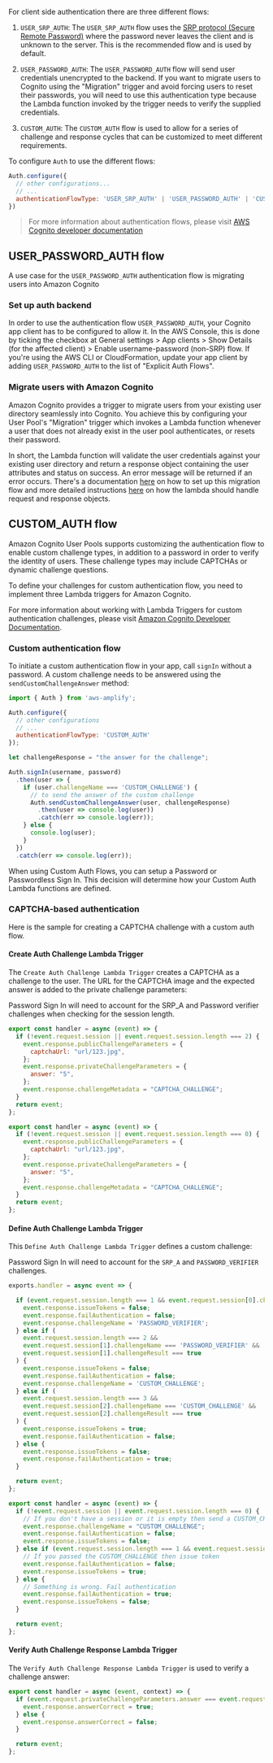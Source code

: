 
For client side authentication there are three different flows:

1. `USER_SRP_AUTH`: The `USER_SRP_AUTH` flow uses the [SRP protocol (Secure Remote Password)](https://en.wikipedia.org/wiki/Secure_Remote_Password_protocol) where the password never leaves the client and is unknown to the server. This is the recommended flow and is used by default.

2. `USER_PASSWORD_AUTH`: The `USER_PASSWORD_AUTH` flow will send user credentials unencrypted to the backend. If you want to migrate users to Cognito using the "Migration" trigger and avoid forcing users to reset their passwords, you will need to use this authentication type because the Lambda function invoked by the trigger needs to verify the supplied credentials.

3. `CUSTOM_AUTH`: The `CUSTOM_AUTH` flow is used to allow for a series of challenge and response cycles that can be customized to meet different requirements.

To configure `Auth` to use the different flows:

```javascript
Auth.configure({
  // other configurations...
  // ...
  authenticationFlowType: 'USER_SRP_AUTH' | 'USER_PASSWORD_AUTH' | 'CUSTOM_AUTH',
})
```

> For more information about authentication flows, please visit [AWS Cognito developer documentation](https://docs.aws.amazon.com/cognito/latest/developerguide/amazon-cognito-user-pools-authentication-flow.html#amazon-cognito-user-pools-custom-authentication-flow)

## USER_PASSWORD_AUTH flow

A use case for the `USER_PASSWORD_AUTH` authentication flow is migrating users into Amazon Cognito

### Set up auth backend

In order to use the authentication flow `USER_PASSWORD_AUTH`, your Cognito app client has to be configured to allow it. In the AWS Console, this is done by ticking the checkbox at General settings > App clients > Show Details (for the affected client) > Enable username-password (non-SRP) flow. If you're using the AWS CLI or CloudFormation, update your app client by adding `USER_PASSWORD_AUTH` to the list of "Explicit Auth Flows".

### Migrate users with Amazon Cognito

Amazon Cognito provides a trigger to migrate users from your existing user directory seamlessly into Cognito. You achieve this by configuring your User Pool's "Migration" trigger which invokes a Lambda function whenever a user that does not already exist in the user pool authenticates, or resets their password.

In short, the Lambda function will validate the user credentials against your existing user directory and return a response object containing the user attributes and status on success. An error message will be returned if an error occurs. There's a documentation [here](https://docs.aws.amazon.com/cognito/latest/developerguide/cognito-user-pools-import-using-lambda.html) on how to set up this migration flow and more detailed instructions [here](https://docs.aws.amazon.com/cognito/latest/developerguide/user-pool-lambda-migrate-user.html#cognito-user-pools-lambda-trigger-syntax-user-migration) on how the lambda should handle request and response objects.

## CUSTOM_AUTH flow

Amazon Cognito User Pools supports customizing the authentication flow to enable custom challenge types, in addition to a password in order to verify the identity of users. These challenge types may include CAPTCHAs or dynamic challenge questions.

To define your challenges for custom authentication flow, you need to implement three Lambda triggers for Amazon Cognito.

<Callout>

For more information about working with Lambda Triggers for custom authentication challenges, please visit [Amazon Cognito Developer Documentation](https://docs.aws.amazon.com/cognito/latest/developerguide/user-pool-lambda-challenge.html).

</Callout>

### Custom authentication flow

To initiate a custom authentication flow in your app, call `signIn` without a password. A custom challenge needs to be answered using the `sendCustomChallengeAnswer` method:

```javascript
import { Auth } from 'aws-amplify';

Auth.configure({
  // other configurations
  // ...
  authenticationFlowType: 'CUSTOM_AUTH'
});

let challengeResponse = "the answer for the challenge";

Auth.signIn(username, password)
  .then(user => {
    if (user.challengeName === 'CUSTOM_CHALLENGE') {
      // to send the answer of the custom challenge
      Auth.sendCustomChallengeAnswer(user, challengeResponse)
        .then(user => console.log(user))
        .catch(err => console.log(err));
    } else {
      console.log(user);
    }
  })
  .catch(err => console.log(err));
```

<Callout>

When using Custom Auth Flows, you can setup a Password or Passwordless Sign In. This decision will determine how your Custom Auth Lambda functions are defined.

</Callout>

### CAPTCHA-based authentication


Here is the sample for creating a CAPTCHA challenge with a custom auth flow.

#### Create Auth Challenge Lambda Trigger

The `Create Auth Challenge Lambda Trigger` creates a CAPTCHA as a challenge to the user. The URL for the CAPTCHA image and the expected answer is added to the private challenge parameters:

<BlockSwitcher>

<Block name="Password Sign In">

Password Sign In will need to account for the SRP_A and Password verifier challenges when checking for the session length.

```javascript
export const handler = async (event) => {
  if (!event.request.session || event.request.session.length === 2) {
    event.response.publicChallengeParameters = {
      captchaUrl: "url/123.jpg",
    };
    event.response.privateChallengeParameters = {
      answer: "5",
    };
    event.response.challengeMetadata = "CAPTCHA_CHALLENGE";
  }
  return event;
};
```

</Block>

<Block name="PasswordLess Sign In">

```js
export const handler = async (event) => {
  if (!event.request.session || event.request.session.length === 0) {
    event.response.publicChallengeParameters = {
      captchaUrl: "url/123.jpg",
    };
    event.response.privateChallengeParameters = {
      answer: "5",
    };
    event.response.challengeMetadata = "CAPTCHA_CHALLENGE";
  }
  return event;
};
```

</Block>

</BlockSwitcher>

#### Define Auth Challenge Lambda Trigger

This `Define Auth Challenge Lambda Trigger` defines a custom challenge:

<BlockSwitcher>

<Block name="Password Sign In">

Password Sign In will need to account for the `SRP_A` and `PASSWORD_VERIFIER` challenges.

```javascript
exports.handler = async event => {

  if (event.request.session.length === 1 && event.request.session[0].challengeName === 'SRP_A') {
    event.response.issueTokens = false;
    event.response.failAuthentication = false;
    event.response.challengeName = 'PASSWORD_VERIFIER';
  } else if (
    event.request.session.length === 2 &&
    event.request.session[1].challengeName === 'PASSWORD_VERIFIER' &&
    event.request.session[1].challengeResult === true
  ) {
    event.response.issueTokens = false;
    event.response.failAuthentication = false;
    event.response.challengeName = 'CUSTOM_CHALLENGE';
  } else if (
    event.request.session.length === 3 &&
    event.request.session[2].challengeName === 'CUSTOM_CHALLENGE' &&
    event.request.session[2].challengeResult === true
  ) {
    event.response.issueTokens = true;
    event.response.failAuthentication = false;
  } else {
    event.response.issueTokens = false;
    event.response.failAuthentication = true;
  }

  return event;
};
```

</Block>

<Block name="PasswordLess Sign In">

```javascript
export const handler = async (event) => {
  if (!event.request.session || event.request.session.length === 0) {
    // If you don't have a session or it is empty then send a CUSTOM_CHALLENGE
    event.response.challengeName = "CUSTOM_CHALLENGE";
    event.response.failAuthentication = false;
    event.response.issueTokens = false;
  } else if (event.request.session.length === 1 && event.request.session[0].challengeResult === true) {
    // If you passed the CUSTOM_CHALLENGE then issue token
    event.response.failAuthentication = false;
    event.response.issueTokens = true;
  } else {
    // Something is wrong. Fail authentication
    event.response.failAuthentication = true;
    event.response.issueTokens = false;
  }

  return event;
};
```

</Block>

</BlockSwitcher>

#### Verify Auth Challenge Response Lambda Trigger

The `Verify Auth Challenge Response Lambda Trigger` is used to verify a challenge answer:

```javascript
export const handler = async (event, context) => {
  if (event.request.privateChallengeParameters.answer === event.request.challengeAnswer) {
    event.response.answerCorrect = true;
  } else {
    event.response.answerCorrect = false;
  }

  return event;
};
```
